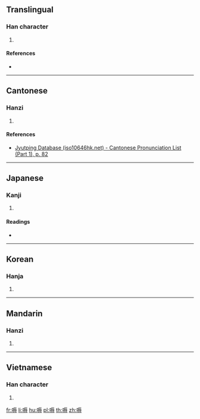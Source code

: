 {{character info/new}}
==Translingual==

===Han character===
{{Han char|rn=30|rad=口|as=10|sn=13|four=61043|canj=RMVI|ids=⿰口辱}}

# {{defn|Han|sort=口10}}

====References====
* {{Han ref|kx=0202.310|dkj=04075|dj=0425.120|hdz=10666.070|uh=55D5|ud=21973|bh=DCD9|bd=56537}}

----

==Cantonese==

===Hanzi===
{{yue-hanzi|jyut=[[juk6]]|y=yuk6}}

# {{defn|lang=yue|sort=口10}}

====References====
* [http://www.iso10646hk.net/jp/document/download.jsp Jyutping Database (iso10646hk.net) - Cantonese Pronunciation List (Part 1), p. 82]

----

==Japanese==

===Kanji===
{{ja-kanji|grade=|rs=口10}}

# {{defn|lang=ja|sort=口10}}

====Readings====
* {{ja-readings|on=[[しょく]] (shoku), [[にく]] (niku), [[じょく]] (joku), [[どう]] (dō), [[ぬ]] (nu)|kun=[[あわれむ]] (awaremu)}}

----

==Korean==

===Hanja===
{{ko-hanja|hangeul=욕|rv=yok|mr=yok}}

# {{defn|lang=ko|sort=口10}}

----

==Mandarin==

===Hanzi===
{{cmn-hanzi|pin=[[qiǎn]] ([[qian3]]), [[qiàn]] ([[qian4]]), [[qiè]] ([[qie4]]), [[rù]] ([[ru4]])|wg=ch'ien<sup>3</sup>, ch'ien<sup>4</sup>, ch'ieh<sup>4</sup>, ju<sup>4</sup>}}

# {{defn|lang=cmn|sort=口10}}

----

==Vietnamese==

===Han character===
{{vi-hantu|[[nhóc]]|rs=口10}}

# {{defn|lang=vi|sort=口10}}

[[fr:嗕]]
[[li:嗕]]
[[hu:嗕]]
[[pl:嗕]]
[[th:嗕]]
[[zh:嗕]]